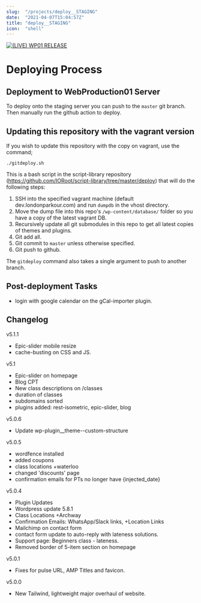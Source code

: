 ```yaml
---
slug:  "/projects/deploy__STAGING"
date:  "2021-04-07T15:04:57Z"
title: "deploy__STAGING"
icon:  "shell"
---
```



[![(LIVE) WP01 RELEASE](https://github.com/IORoot/deploy__STAGING/actions/workflows/pushto_webproduction01.yml/badge.svg?branch=master)](https://github.com/IORoot/deploy__STAGING/actions/workflows/pushto_webproduction01.yml)

# Deploying Process

## Deployment to WebProduction01 Server

To deploy onto the staging server you can push to the `master` git branch. Then manually run the github action to deploy.

## Updating this repository with the vagrant version

If you wish to update this repository with the copy on vagrant, use the command;

```
./gitdeploy.sh
```

This is a bash script in the script-library repository (https://github.com/IORoot/script-library/tree/master/deploy) that will do the following steps:

1. SSH into the specified vagrant machine (default dev.londonparkour.com) and run `dumpdb` in the vhost directory.
1. Move the dump file into this repo's `/wp-content/database/` folder so you have a copy of the latest vagrant DB.
1. Recursively update all git submodules in this repo to get all latest copies of themes and plugins.
1. Git add all.
1. Git commit to `master` unless otherwise specified.
1. Git push to github.

The `gitdeploy` command also takes a single argument to push to another branch.

## Post-deployment Tasks

- login with google calendar on the gCal-importer plugin.

## Changelog

v5.1.1
 - Epic-slider mobile resize
 - cache-busting on CSS and JS.

v5.1
 - Epic-slider on homepage
 - Blog CPT
 - New class descriptions on /classes
 - duration of classes
 - subdomains sorted
 - plugins added:   rest-isometric, epic-slider, blog

v5.0.6
- Update wp-plugin__theme--custom-structure

v5.0.5
- wordfence installed
- added coupons
- class locations +waterloo
- changed 'discounts' page
- confirmation emails for PTs no longer have {injected_date}

v5.0.4
- Plugin Updates
- Wordpress update 5.8.1
- Class Locations +Archway
- Confirmation Emails: WhatsApp/Slack links, +Location Links
- Mailchimp on contact form
- contact form update to auto-reply with lateness solutions.
- Support page: Beginners class - lateness.
- Removed border of 5-item section on homepage

v5.0.1 
- Fixes for pulse URL, AMP Titles and favicon.

v5.0.0 
- New Tailwind, lightweight major overhaul of website.